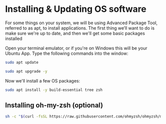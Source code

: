 # Installing & Updating OS software

For some things on your system, we will be using Advanced Package Tool,
referred to as apt, to install applications. The first thing we’ll want to do
is make sure we're up to date, and then we'll get some basic packages installed

Open your terminal emulator, or if you're on Windows this will be your Ubuntu
App. Type the following commands into the window:

```sh copy
sudo apt update
```

```sh copy
sudo apt upgrade -y
```
Now we'll install a few OS packages:

```sh copy
sudo apt install -y build-essential tree zsh
```

## Installing oh-my-zsh (optional)

```sh copy
sh -c "$(curl -fsSL https://raw.githubusercontent.com/ohmyzsh/ohmyzsh/master/tools/install.sh)"
```
